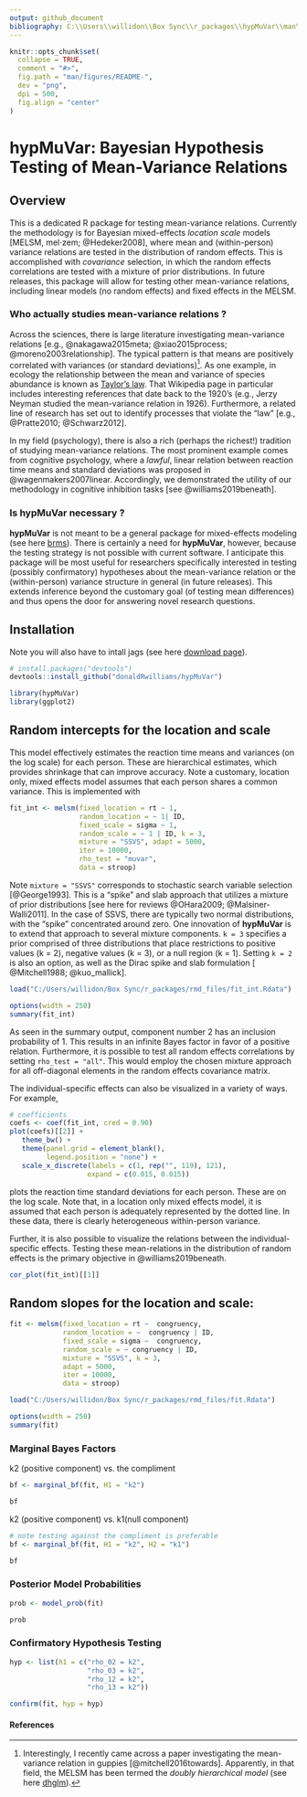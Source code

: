 ```yaml
---
output: github_document
bibliography: C:\\Users\\willidon\\Box Sync\\r_packages\\hypMuVar\\man\\bib\\bibliography.bib
---
```

```r
knitr::opts_chunk$set(
  collapse = TRUE,
  comment = "#>",
  fig.path = "man/figures/README-",
  dev = "png",
  dpi = 500,
  fig.align = "center"
)
```


# hypMuVar: Bayesian Hypothesis  <br/> Testing of Mean-Variance Relations

## Overview
This is a dedicated R package for testing mean-variance relations. Currently the methodology is for Bayesian mixed-effects *location scale* models [MELSM, mel$\cdot$zem; @Hedeker2008], where mean and (within-person) variance relations are tested in the distribution of random effects. This is accomplished with *covariance* selection, in which the random effects correlations are tested with a mixture
of prior distributions. In future releases, this package will allow for testing other mean-variance relations, including linear models (no random effects) and fixed effects in the MELSM.

### Who actually studies mean-variance relations ?
Across the sciences, there is large literature investigating mean-variance 
relations [e.g., @nakagawa2015meta; @xiao2015process; @moreno2003relationship]. 
The typical pattern is that means are positively correlated with
variances (or standard deviations)^[Interestingly, I recently came across a paper investigating the mean-variance relation in guppies [@mitchell2016towards]. Apparently, in that field, the MELSM has been termed the  *doubly hierarchical model* (see here [dhglm](https://rdrr.io/cran/dhglm/)).].
As one example, in ecology the relationship between the mean and variance of species abundance is known as [Taylor's law](https://en.wikipedia.org/wiki/Taylor%27s_law). That Wikipedia page in particular includes interesting references that date back 
to the 1920's (e.g., Jerzy Neyman studied the mean-variance relation in 1926). 
Furthermore, a related line of research has set out to identify processes that violate the "law" [e.g., @Pratte2010; @Schwarz2012].

In my field (psychology), there is also a rich (perhaps the richest!) tradition of studying mean-variance relations. The most prominent example comes from cognitive psychology, where a *lawful*, linear relation between reaction time means and standard deviations was proposed in @wagenmakers2007linear. Accordingly, we demonstrated the utility of our methodology in cognitive inhibition tasks [see @williams2019beneath]. 

### Is hypMuVar necessary ?
**hypMuVar** is not meant to be a general package for mixed-effects modeling (see here [brms](https://github.com/paul-buerkner/brms)). There is certainly a need for **hypMuVar**, however, because the testing strategy is not possible with current software. I anticipate this package will be most useful for researchers specifically interested in testing (possibly confirmatory) hypotheses about the mean-variance relation or the (within-person) variance structure in general (in future releases). This extends inference beyond the customary goal (of testing mean differences) and thus opens the door for answering novel research questions.

## Installation
Note you will also have to intall jags (see here [download page](https://sourceforge.net/projects/mcmc-jags/)).
```r
# install.packages("devtools")
devtools::install_github("donaldRwilliams/hypMuVar")
```


```r
library(hypMuVar)
library(ggplot2)
```

## Random intercepts for the location and scale
This model effectively estimates the reaction time means and variances (on the log scale) for each person. These are hierarchical estimates, which provides shrinkage that can improve accuracy. Note a customary, location only, mixed effects model assumes that 
each person shares a common variance. This is implemented with

```r
fit_int <- melsm(fixed_location = rt ~ 1, 
                 random_location = ~ 1| ID, 
                 fixed_scale = sigma ~ 1, 
                 random_scale = ~ 1 | ID, k = 3, 
                 mixture = "SSVS", adapt = 5000, 
                 iter = 10000, 
                 rho_test = "muvar",
                 data = stroop)
```
Note `mixture = "SSVS"` corresponds to stochastic search variable selection [@George1993]. This is a "spike" and slab approach that utilizes a mixture of prior distributions [see here for reviews @OHara2009; @Malsiner-Walli2011]. In the case of SSVS, there are typically two normal distributions, with the "spike" concentrated around zero. One innovation of **hypMuVar** is to extend that approach to several mixture components. `k = 3` specifies a prior comprised of three distributions that place restrictions to  positive values (k = 2), negative values (k = 3), or a null region (k = 1). Setting `k = 2` is also an option, as well as the Dirac spike and slab formulation [ @Mitchell1988; @kuo_mallick].

```r
load("C:/Users/willidon/Box Sync/r_packages/rmd_files/fit_int.Rdata")
```

```r
options(width = 250)
summary(fit_int)
```
As seen in the summary output, component number 2 has an inclusion probability of 1. This results in an infinite Bayes factor in favor of a positive relation. Furthermore, it is possible to test all random effects correlations by setting `rho_test = "all"`. This would employ the chosen mixture approach for all off-diagonal elements in the random effects covariance matrix.

The individual-specific effects can also be visualized in a variety of ways. For example,
```r
# coefficients
coefs <- coef(fit_int, cred = 0.90)
plot(coefs)[[2]] +
   theme_bw() +
   theme(panel.grid = element_blank(), 
         legend.position = "none") +
   scale_x_discrete(labels = c(1, rep("", 119), 121),
                   expand = c(0.015, 0.015)) 
```

plots the reaction time standard deviations for each person. These are on the log scale. Note that, in a location only mixed effects model, it is assumed that each person is adequately represented by the dotted line. In these data, there is clearly heterogeneous within-person variance.


Further, it is also possible to visualize the relations between the individual-specific effects. Testing these mean-relations in the distribution of random effects is the primary objective in @williams2019beneath.

```r
cor_plot(fit_int)[[1]]
```


## Random slopes for the location and scale:
```r
fit <- melsm(fixed_location = rt ~  congruency,
             random_location = ~  congruency | ID,
             fixed_scale = sigma ~  congruency,
             random_scale = ~ congruency | ID,  
             mixture = "SSVS", k = 3,
             adapt = 5000, 
             iter = 10000, 
             data = stroop)
```

```r
load("C:/Users/willidon/Box Sync/r_packages/rmd_files/fit.Rdata")
```

```r
options(width = 250)
summary(fit)
```

### Marginal Bayes Factors
k2 (positive component) vs. the compliment
```r
bf <- marginal_bf(fit, H1 = "k2")

bf
```

k2 (positive component) vs. k1(null component)
```r
# note testing against the compliment is preferable
bf <- marginal_bf(fit, H1 = "k2", H2 = "k1")

bf
```

### Posterior Model Probabilities
```r
prob <- model_prob(fit)

prob
```

### Confirmatory Hypothesis Testing
```r
hyp <- list(h1 = c("rho_02 = k2", 
                   "rho_03 = k2", 
                   "rho_12 = k2", 
                   "rho_13 = k2"))

confirm(fit, hyp = hyp)
```
#### References
